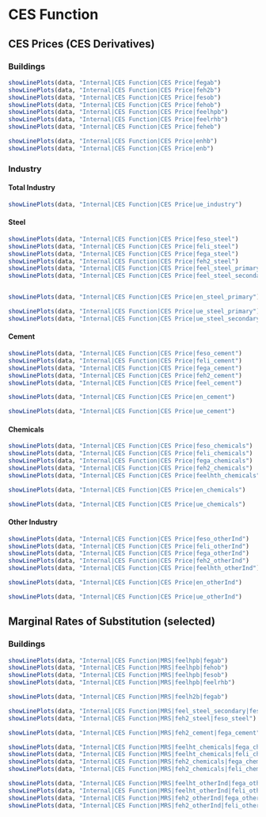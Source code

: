 # CES Function

## CES Prices (CES Derivatives) 

### Buildings

```r

showLinePlots(data, "Internal|CES Function|CES Price|fegab")
showLinePlots(data, "Internal|CES Function|CES Price|feh2b")
showLinePlots(data, "Internal|CES Function|CES Price|fesob")
showLinePlots(data, "Internal|CES Function|CES Price|fehob")
showLinePlots(data, "Internal|CES Function|CES Price|feelhpb")
showLinePlots(data, "Internal|CES Function|CES Price|feelrhb")
showLinePlots(data, "Internal|CES Function|CES Price|feheb")

showLinePlots(data, "Internal|CES Function|CES Price|enhb")
showLinePlots(data, "Internal|CES Function|CES Price|enb")

```


### Industry

#### Total Industry

```r
showLinePlots(data, "Internal|CES Function|CES Price|ue_industry")
```


#### Steel

```r

showLinePlots(data, "Internal|CES Function|CES Price|feso_steel")
showLinePlots(data, "Internal|CES Function|CES Price|feli_steel")
showLinePlots(data, "Internal|CES Function|CES Price|fega_steel")
showLinePlots(data, "Internal|CES Function|CES Price|feh2_steel")
showLinePlots(data, "Internal|CES Function|CES Price|feel_steel_primary")
showLinePlots(data, "Internal|CES Function|CES Price|feel_steel_secondary")


showLinePlots(data, "Internal|CES Function|CES Price|en_steel_primary")

showLinePlots(data, "Internal|CES Function|CES Price|ue_steel_primary")
showLinePlots(data, "Internal|CES Function|CES Price|ue_steel_secondary")
```

#### Cement

```r

showLinePlots(data, "Internal|CES Function|CES Price|feso_cement")
showLinePlots(data, "Internal|CES Function|CES Price|feli_cement")
showLinePlots(data, "Internal|CES Function|CES Price|fega_cement")
showLinePlots(data, "Internal|CES Function|CES Price|feh2_cement")
showLinePlots(data, "Internal|CES Function|CES Price|feel_cement")

showLinePlots(data, "Internal|CES Function|CES Price|en_cement")

showLinePlots(data, "Internal|CES Function|CES Price|ue_cement")
```

#### Chemicals

```r

showLinePlots(data, "Internal|CES Function|CES Price|feso_chemicals")
showLinePlots(data, "Internal|CES Function|CES Price|feli_chemicals")
showLinePlots(data, "Internal|CES Function|CES Price|fega_chemicals")
showLinePlots(data, "Internal|CES Function|CES Price|feh2_chemicals")
showLinePlots(data, "Internal|CES Function|CES Price|feelhth_chemicals")

showLinePlots(data, "Internal|CES Function|CES Price|en_chemicals")

showLinePlots(data, "Internal|CES Function|CES Price|ue_chemicals")
```


#### Other Industry

```r

showLinePlots(data, "Internal|CES Function|CES Price|feso_otherInd")
showLinePlots(data, "Internal|CES Function|CES Price|feli_otherInd")
showLinePlots(data, "Internal|CES Function|CES Price|fega_otherInd")
showLinePlots(data, "Internal|CES Function|CES Price|feh2_otherInd")
showLinePlots(data, "Internal|CES Function|CES Price|feelhth_otherInd")

showLinePlots(data, "Internal|CES Function|CES Price|en_otherInd")

showLinePlots(data, "Internal|CES Function|CES Price|ue_otherInd")
```


## Marginal Rates of Substitution (selected)


### Buildings

```r
showLinePlots(data, "Internal|CES Function|MRS|feelhpb|fegab")
showLinePlots(data, "Internal|CES Function|MRS|feelhpb|fehob")
showLinePlots(data, "Internal|CES Function|MRS|feelhpb|fesob")
showLinePlots(data, "Internal|CES Function|MRS|feelhpb|feelrhb")

showLinePlots(data, "Internal|CES Function|MRS|feelh2b|fegab")
```


```r


showLinePlots(data, "Internal|CES Function|MRS|feel_steel_secondary|feso_steel")
showLinePlots(data, "Internal|CES Function|MRS|feh2_steel|feso_steel")

showLinePlots(data, "Internal|CES Function|MRS|feh2_cement|fega_cement")

showLinePlots(data, "Internal|CES Function|MRS|feelht_chemicals|fega_chemicals")
showLinePlots(data, "Internal|CES Function|MRS|feelht_chemicals|feli_chemicals")
showLinePlots(data, "Internal|CES Function|MRS|feh2_chemicals|fega_chemicals")
showLinePlots(data, "Internal|CES Function|MRS|feh2_chemicals|feli_chemicals")

showLinePlots(data, "Internal|CES Function|MRS|feelht_otherInd|fega_otherInd")
showLinePlots(data, "Internal|CES Function|MRS|feelht_otherInd|feli_otherInd")
showLinePlots(data, "Internal|CES Function|MRS|feh2_otherInd|fega_otherInd")
showLinePlots(data, "Internal|CES Function|MRS|feh2_otherInd|feli_otherInd")

```


